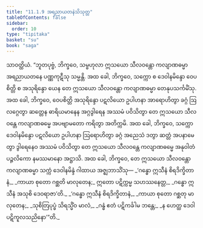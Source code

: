 ```yaml
---
title: "11.1.9 အရညာယတနဲသိသုတ္တ"
tableOfContents: false
sidebar:
  order: 10
type: "tipitaka"
basket: "su"
book: "saga"
---
```



<DynamicBreadcrumb />

<Division number="255" book="saga">

<Paragraph number="1600" book="saga">
သာဝတ္ထိယံ. “ဘူတပုဗ္ဗံ, ဘိက္ခဝေ, သမ္ဗဟုလာ ဣသယော သီလဝန္တော ကလျာဏဓမ္မာ အရညာယတနေ ပဏ္ဏကုဋီသု သမ္မန္တိ. အထ ခေါ, ဘိက္ခဝေ, သက္ကော စ ဒေဝါနမိန္ဒော ဝေပစိတ္တိ စ အသုရိန္ဒော ယေန တေ ဣသယော သီလဝန္တော ကလျာဏဓမ္မာ တေနုပသင်္ကမိံသု. အထ ခေါ, ဘိက္ခဝေ, ဝေပစိတ္တိ အသုရိန္ဒော ပဋလိယော ဥပါဟနာ အာရောဟိတွာ ခဂ္ဂံ ဩလဂ္ဂေတွာ ဆတ္တေန ဓာရိယမာနေန အဂ္ဂဒွါရေန အဿမံ ပဝိသိတွာ တေ ဣသယော သီလဝန္တေ ကလျာဏဓမ္မေ အပဗျာမတော ကရိတွာ အတိက္ကမိ. အထ ခေါ, ဘိက္ခဝေ, သက္ကော ဒေဝါနမိန္ဒော ပဋလိယော ဥပါဟနာ ဩရောဟိတွာ ခဂ္ဂံ အညေသံ ဒတွာ ဆတ္တံ အပနာမေတွာ ဒွါရေနေဝ အဿမံ ပဝိသိတွာ တေ ဣသယော သီလဝန္တေ ကလျာဏဓမ္မေ အနုဝါတံ ပဉ္ဇလိကော နမဿမာနော အဋ္ဌာသိ. အထ ခေါ, ဘိက္ခဝေ, တေ ဣသယော သီလဝန္တော ကလျာဏဓမ္မာ သက္ကံ ဒေဝါနမိန္ဒံ ဂါထာယ အဇ္ဈဘာသိံသု—
</Paragraph>

<Paragraph number="1601" type="verses" book="saga">
_‘ဂန္ဓော ဣသီနံ စိရဒိက္ခိတာနံ,_  
_ကာယာ စုတော ဂစ္ဆတိ မာလုတေန;_  
ဣတော ပဋိက္ကမ္မ သဟဿနေတ္တ,_  
_ဂန္ဓော ဣသီနံ အသုစိ ဒေဝရာဇာ’တိ._  

</Paragraph>

<Paragraph number="1602" type="verses" book="saga">
_‘ဂန္ဓော ဣသီနံ စိရဒိက္ခိတာနံ,_  
_ကာယာ စုတော ဂစ္ဆတု မာလုတေန;_  
_သုစိတြပုပ္ဖံ သိရသ္မိံဝ မာလံ,_  
_ဂန္ဓံ ဧတံ ပဋိကင်္ခါမ ဘန္တေ;_  
_န ဟေတ္ထ ဒေဝါ ပဋိကူလသညိနော’”တိ._
</Paragraph>
</Division>
